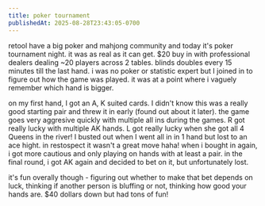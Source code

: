 ```yaml
---
title: poker tournament
publishedAt: 2025-08-28T23:43:05-0700
---
```


retool have a big poker and mahjong community and today it's poker tournament night. it was as real as it can get.
$20 buy in with professional dealers dealing ~20 players across 2 tables. blinds doubles every 15 minutes till the last hand.
i was no poker or statistic expert but I joined in to figure out how the game was played. it was at a point where i vaguely
remember which hand is bigger.

on my first hand, I got an A, K suited cards. I didn't know this was a really good starting pair and threw it in early (found out about it later).
the game goes very aggresive quickly with multiple all ins during the games. R got really lucky with multiple AK hands. L got really lucky
when she got all 4 Queens in the river! I busted out when I went all in in 1 hand but lost to an ace hight. in restospect it wasn't a great move haha!
when i bought in again, i got more cautious and only playing on hands with at least a pair. in the final round, i got AK again and decided to bet on it,
but unfortunately lost.

it's fun overally though - figuring out whether to make that bet depends on luck, thinking if another person is bluffing or not, thinking how good your hands are.
$40 dollars down but had tons of fun!
